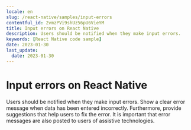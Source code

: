 ```yaml
---
locale: en
slug: /react-native/samples/input-errors
contentful_id: 2vmzPVi9shUz56pU6VieYM
title: Input errors on React Native
description: Users should be notified when they make input errors.
keywords: [React Native code sample]
date: 2023-01-30
last_update:
  date: 2023-01-30
---
```


# Input errors on React Native

Users should be notified when they make input errors. Show a clear error message when data has been entered incorrectly. Furthermore, provide suggestions that help users to fix the error. It is important that error messages are also posted to users of assistive technologies.

<CodeSample id="input-errors" locale="en" platform="react native"/>
